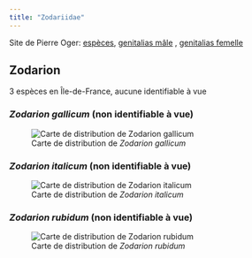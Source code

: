 ```yaml
---
title: "Zodariidae"
---
```


Site de Pierre Oger: [espèces](https://arachno.piwigo.com/index?/category/65-zodariidae), [genitalias mâle](https://arachno.piwigo.com/index?/tags/1453-_zodariidae_m) , [genitalias femelle](https://arachno.piwigo.com/index?/tags/1454-_zodariidae_f)



## Zodarion

3 espèces en Île-de-France, aucune identifiable à vue



### *Zodarion gallicum* (non identifiable à vue)

![Carte de distribution de *Zodarion gallicum*](https://asfra.fr/Site/User_pages/Atlas/LR_ASFRA_Zodariidae_Zodarion%20gallicum_2022-03-10.jpeg)





### *Zodarion italicum* (non identifiable à vue)

![Carte de distribution de *Zodarion italicum*](https://asfra.fr/Site/User_pages/Atlas/LR_ASFRA_Zodariidae_Zodarion%20italicum_2022-03-10.jpeg)





### *Zodarion rubidum* (non identifiable à vue)

![Carte de distribution de *Zodarion rubidum*](https://asfra.fr/Site/User_pages/Atlas/LR_ASFRA_Zodariidae_Zodarion%20rubidum_2022-03-10.jpeg)





